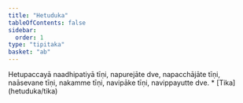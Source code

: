 ```yaml
---
title: "Hetuduka"
tableOfContents: false
sidebar:
  order: 1
type: "tipitaka"
basket: "ab"
---
```



<DynamicBreadcrumb />

<Division number="25">

<Paragraph number="1855">
Hetupaccayā naadhipatiyā tīṇi, napurejāte dve, napacchājāte tīṇi, naāsevane tīṇi, nakamme tīṇi, navipāke tīṇi, navippayutte dve.

</Paragraph>
</Division>

<TableOfContents>
* [Tika](hetuduka/tika)
</TableOfContents>